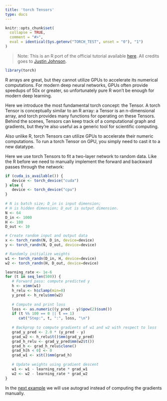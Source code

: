 ```yaml
---
title: 'torch Tensors'
type: docs
---
```


```r
knitr::opts_chunk$set(
  collapse = TRUE,
  comment = "#>",
  eval = identical(Sys.getenv("TORCH_TEST", unset = "0"), "1")
)
```

> Note: This is an R port of the official tutorial available [here](https://pytorch.org/tutorials/beginner/examples_tensor/two_layer_net_numpy.html#sphx-glr-beginner-examples-tensor-two-layer-net-numpy-py). All credits goes to [Justin Johnson](https://github.com/jcjohnson/pytorch-examples).

```r
library(torch)
```

R arrays are great, but they cannot utilize GPUs to accelerate its numerical computations. For modern deep neural networks, GPUs often provide speedups of 50x or greater, so unfortunately pure R won’t be enough for modern deep learning.

Here we introduce the most fundamental torch concept: the Tensor. A torch Tensor is conceptually similar to an R array: a Tensor is an n-dimensional array, and torch provides many functions for operating on these Tensors. Behind the scenes, Tensors can keep track of a computational graph and gradients, but they’re also useful as a generic tool for scientific computing.

Also unlike R, torch Tensors can utilize GPUs to accelerate their numeric computations. To run a torch Tensor on GPU, you simply need to cast it to a new datatype.

Here we use torch Tensors to fit a two-layer network to random data. Like the R before we need to manually implement the forward and backward passes through the network:

```r
if (cuda_is_available()) {
   device <- torch_device("cuda")
} else {
   device <- torch_device("cpu")
}
   
# N is batch size; D_in is input dimension;
# H is hidden dimension; D_out is output dimension.
N <- 64
D_in <- 1000
H <- 100
D_out <- 10

# Create random input and output data
x <- torch_randn(N, D_in, device=device)
y <- torch_randn(N, D_out, device=device)

# Randomly initialize weights
w1 <- torch_randn(D_in, H, device=device)
w2 <- torch_randn(H, D_out, device=device)

learning_rate <- 1e-6
for (t in seq_len(500)) {
   # Forward pass: compute predicted y
   h <- x$mm(w1)
   h_relu <- h$clamp(min=0)
   y_pred <- h_relu$mm(w2)
   
   # Compute and print loss
   loss <- as.numeric((y_pred - y)$pow(2)$sum())
   if (t %% 100 == 0 || t == 1)
      cat("Step:", t, ":", loss, "\n")
   
   # Backprop to compute gradients of w1 and w2 with respect to loss
   grad_y_pred <- 2.0 * (y_pred - y)
   grad_w2 <- h_relu$t()$mm(grad_y_pred)
   grad_h_relu <- grad_y_pred$mm(w2$t())
   grad_h <- grad_h_relu$clone()
   grad_h[h < 0] <- 0
   grad_w1 <- x$t()$mm(grad_h)
   
   # Update weights using gradient descent
   w1 <- w1 - learning_rate * grad_w1
   w2 <- w2 - learning_rate * grad_w2
}
```

In the [next example](tensors-and-autograd.html) we will use autograd instead of computing the gradients manually.
